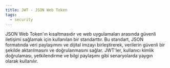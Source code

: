 ```yaml
---
title: JWT - JSON Web Token
tags:
  - security
---
```


JSON Web Token'ın kısaltmasıdır ve web uygulamaları arasında güvenli iletişimi sağlamak için kullanılan bir standarttır. Bu standart, JSON formatında veri paylaşımını ve dijital imzayı birleştirerek, verilerin güvenli bir şekilde aktarılmasını ve doğrulanmasını sağlar. JWT'ler, kullanıcı kimlik doğrulaması, yetkilendirme ve bilgi paylaşımı gibi senaryolarda yaygın olarak kullanılır.
